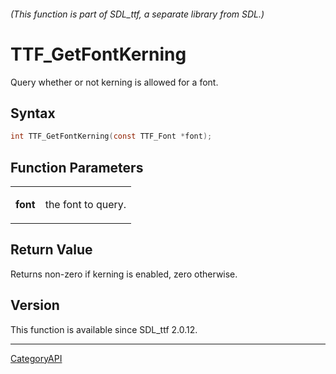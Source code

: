 ====== (This function is part of SDL_ttf, a separate library from SDL.) ======
= TTF_GetFontKerning =

Query whether or not kerning is allowed for a font.

== Syntax ==

<syntaxhighlight lang='c'>
int TTF_GetFontKerning(const TTF_Font *font);
</syntaxhighlight>

== Function Parameters ==

{|
|'''font'''
|the font to query.
|}

== Return Value ==

Returns non-zero if kerning is enabled, zero otherwise.

== Version ==

This function is available since SDL_ttf 2.0.12.

----
[[CategoryAPI]]


